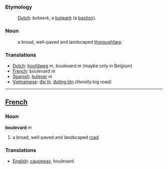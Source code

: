 ===Etymology===
:[[Dutch]]: ''bolwerk'', a [[bulwark]] (a [[bastion]]).
===Noun===
:a broad, well-paved and landscaped [[thoroughfare]].
===Translations===
*[[Dutch]]: [[hoofdweg]] ''m'', boulevard ''m'' (maybe only in Belgium)
*[[French]]: boulevard ''m''
*[[Spanish]]: [[bulevar]] ''m''
*[[Vietnamese]]: [[đại lộ]], [[đường lớn]] ''(literally: ''big road'')''

----
==[[French]]==
===Noun===

'''boulevard''' ''m''

#a broad, well-paved and landscaped [[road]]

===Translations===
*[[English]]: [[causeway]], boulevard
